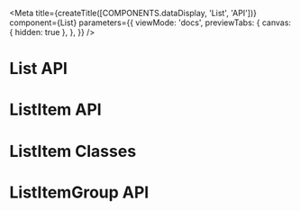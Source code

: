 

<Meta
  title={createTitle([COMPONENTS.dataDisplay, 'List', 'API'])}
  component={List}
  parameters={{
    viewMode: 'docs',
    previewTabs: {
      canvas: { hidden: true },
    },
  }}
/>

# List API

<ArgsTable of={List} />

# ListItem API

<ArgsTable of={ListItem} />

# ListItem Classes

<ArgsTable of={ClassesDummy} />

# ListItemGroup API

<ArgsTable of={ListItemGroup} />

